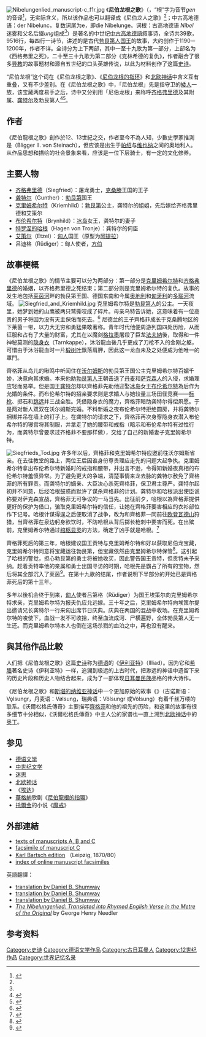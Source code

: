 {{noteTA
|G1=Music
|1=zh-cn:齐格弗里德; zh-hk:捷古富烈托; zh-tw:齊格菲
}}
[[File:Nibelungenlied_manuscript-c_f1r.jpg|thumb]]
《'''尼伯龙根之歌'''》（{{lang-de|Nibelungenlied}}，“根”字为音节''gen''的音译<ref name=":0">{{Cite book|title=尼伯龙人之歌|publisher=译林|year=2017|isbn=9787544760997}}</ref>，无实际含义，所以该作品也可以翻译成《尼伯龙人之歌》<ref name=":0" />；中古高地德语：der Nibelunc，复数词尾为e，即die Nibelunge。词根：古高地德语 ''Nibel'' 迷雾和父名后缀''ung''组成<ref name=":0" />）是著名的中世纪[[中古高地德語|中古高地德語]]叙事诗，全诗共39歌，9516行，每四行一诗节，讲述的是古代[[勃艮第人|勃艮第人]][[国王|国王]]的故事，大约创作于1190－1200年，作者不详。全诗分为上下两部，其中一至十九歌为第一部分，上部名为《西格弗里之死》，二十至三十九歌为第二部分《克林希德的复仇》，作者融合了很多[[异教|异教]]的故事题材和源自五世纪的口头英雄传说，以此为材料创作了这篇[[史诗|史诗]]。

“尼伯龙根”这个词在《尼伯龙根之歌》、《[[尼伯龙根的指环|尼伯龙根的指环]]》和[[北欧神话|北欧神话]]中含义互有重叠，又有不少差别。在《尼伯龙根之歌》中，「尼伯龙根」先是指守卫{{link-de|尼伯龙根宝藏|Nibelungenhort}}的[[矮人|矮人]]{{le|阿尔贝里希|Alberich}}一族，该宝藏两度易手之后，诗中又分别用「尼伯龙根」来称呼[[齐格弗里德|齐格弗里德]]及其附属、[[龚特尔|龚特尔]]及勃艮第人<ref name="disambg">{{cite web|url=http://www.germanen-plakat.de/die-nibelungen/|title=Sagen, Mythen und Legenden | Die Nibelungen | Germanen Sagen|language=de|accessdate=2017-06-08|archive-date=2017-09-19|archive-url=https://web.archive.org/web/20170919230936/http://www.germanen-plakat.de/die-nibelungen/|dead-url=no}}</ref><ref>{{cite web|url=http://www.lokis-mythologie.de/Nibelungen.html|title=Nibelungen - Volk|language=de|accessdate=2017-06-08|archive-date=2017-11-22|archive-url=https://web.archive.org/web/20171122011441/http://www.lokis-mythologie.de/Nibelungen.html|dead-url=no}}</ref>。

==作者==
《尼伯龍根之歌》創作於12、13世紀之交，作者至今不為人知，少數史學家推測是{{le|布里格·馮·斯坦那赫|Bligger von Steinach|布里格二世·馮·斯坦那赫}}（Bligger Ⅱ. von Steinach），但应该是出生于[[帕绍|帕绍]]与[[維也納|维也纳]]之间的奥地利人。从作品思想和描绘的社会景象来看，应该是一位下层骑士，有一定的文化修养。

==主要人物==
*[[齐格弗里德|齐格弗里德]]（Siegfried）：屠龙勇士，[[克桑滕|克桑滕]]王国的王子
*[[龚特尔|龚特尔]]（Gunther）：[[勃艮第|勃艮第]]国王
*[[克里姆希尔特|克里姆希尔特]]（Kriemhild）：[[勃艮第|勃艮第]]公主，龚特尔的姐姐，先后嫁给齐格弗里德和艾策尔
*[[布伦希尔特|布伦希尔特]]（Brynhild）：[[冰岛|冰岛]]女王，龚特尔的妻子
*[[特罗涅的哈根|特罗涅的哈根]]（Hagen von Tronje）：龚特尔的伺臣
*[[阿提拉|艾策尔]]（Etzel）：[[匈人|匈人]]国王（原型为[[阿提拉|阿提拉]]）
*吕迪格（Rüdiger）：匈人使者，[[方伯|方伯]]

==故事梗概==
《尼伯龙根之歌》的情节主要可以分为两部分：第一部分是[[克里姆希尔特|克里姆希尔特]]和[[齐格弗里德|齐格弗里德]]的婚姻，以齐格弗里德之死结束；第二部分则是克里姆希尔特的复仇。故事的发生地包括[[莱茵河|莱茵河]]畔的勃艮第王国、德国东南和今属[[奥地利|奥地利]]和[[匈牙利|匈牙利]]的[[多瑙河|多瑙河]]流域。
[[File:Siegfried_and_Kriemhild.jpg|thumb]]
克里姆希尔特是[[勃艮第人|勃艮第人]]的公主。一天夜里，她梦到她的山鹰被两只鹫撕咬成了碎片。母亲乌特告诉她，这意味着有一位高贵的男子将因为没有天主保佑而死去。<ref>{{Cite book|title=尼伯龙人之歌|publisher=译林|year=2017|isbn=9787544760997|page=4}}</ref>   尼德兰的王子齊格菲成长于克桑腾地区的下莱茵一带，以力大无穷和勇猛果敢著称。青年时代他便周游列国四处历险，从而征服和占有了大量的财富，尤其在以魔剑[[格拉墨|格拉墨]]屠殺了巨龙[[法夫納|法夫納]]後，取得{{link-de|尼伯龙根宝藏|Nibelungenhort}}和一件神秘莫测的[[隐身衣|隐身衣]]（Tarnkappe），沐浴龍血後几乎更成了刀枪不入的金刚之躯，可惜由于沐浴龍血时一片[[椴树|椴树叶]]飘落肩胛，因此这一龙血未及之处便成为他唯一的罩門。

齊格菲从鸟儿的啾鸣中听闻住在[[沃尔姆斯|沃尔姆斯]]的勃艮第王国公主克里姆希尔特百媚千娇，决意向其求婚。本来他助[[勃艮第人|勃艮第人]]王朝击退了[[丹麦|丹麦]]和[[萨克森人|萨克森人]]的入侵，求婚理应轻而易举。但是国王[[龚特尔|龚特尔]]却以齊格菲先助他迎娶[[冰岛|冰岛]]女王[[布伦希尔特|布伦希尔特]]為后作为允婚的条件。而布伦希尔特的招亲要求则是求婚人与她较量三场田径竞赛——[[标枪|标枪]]、掷石和[[跳远|跳远]]并三战全胜。凭借隐身衣的魔力，齊格菲暗助龚特尔得偿夙愿。于是两对新人双双在沃尔姆斯完婚。不料新婚之夜布伦希尔特拒绝圆房，并将龚特尔捆绑并吊在墙上的钉子上。在龚特尔的请求之下，齊格菲再次身穿隐身衣潜入布伦希尔特的寝宫将其制服，并拿走了她的腰带和戒指（暗示和布伦希尔特有过性行为，而龚特尔曾要求过齐格菲不要那样做），交给了自己的新婚妻子克里姆希尔特。

[[File:Siegfrieds_Tod.jpg|thumb]]
许多年以后，齊格菲和克里姆希尔特应邀前往沃尔姆斯省亲。在去往教堂的路上，两位王后因谁身份尊贵理应走先的问题大起争执。克里姆希尔特拿出布伦希尔特新婚时的戒指和腰带，并出言不逊，令得知新婚夜真相的布伦希尔特羞愤异常。为了避免更大的争端，清楚事情来龙去脉的龚特尔赦免了齊格菲的所有罪责。而龚特尔的嫡亲、大臣{{link-de|哈根·冯·特罗涅|Hagen von Tronje}}决心杀死齊格菲，保卫君主尊严。龚特尔起初并不同意，后经哈根鼓惑而默许了谋杀齊格菲的计划。龚特尔和哈根派出使臣谎称要对萨克森宣战，齊格菲无可争议的一马当先。出征前夕，哈根以為齊格菲提供更好的保护为借口，骗取克里姆希尔特的信任，让她在齊格菲要害相应的衣衫部位作下记号。哈根计谋得逞之后便取消了战争，改为和齊格菲一同前往[[欧登瓦德山|欧登瓦德山]]狩猎，当齊格菲在泉边躬身欲饮时，不防哈根从背后掷长枪刺中要害而死。在出殡前，克里姆希尔特通过[[棺柩显灵|棺柩显灵]]的方法，确定了凶手就是哈根。<ref>{{Cite book|title=尼伯龙人之歌|publisher=译林|year=2017|isbn=9787544760997|pages=218}}</ref>

齊格菲死后的第三年，哈根建议国王贡特与克里姆希尔特和好以获取尼伯龙宝藏，克里姆希尔特同意将宝藏运往勃艮第，但宝藏依然由克里姆希尔特保管<ref>{{Cite book|title=尼伯龙人之歌|publisher=译林|year=2017|isbn=9787544760997|pages=235}}</ref>。这引起了哈根的警觉，担心勃艮第的勇士将被她收买，因此警告国王贡特，但贡特未予采纳。趁着贡特率他的亲属和勇士出国寻访的时期，哈根先是霸占了所有的宝物，然后将其全部沉入了莱茵<ref>{{Cite book|title=尼伯龙人之歌|publisher=译林|year=2017|isbn=9787544760997|pages=237}}</ref>。在第十九歌的结尾，作者说明下半部分的开始已是齊格菲死后的第十三年。

多年以後机会终于到来，[[匈人|匈人]]使者吕第格（Rüdiger）为国王埃策尔向克里姆希尔特求亲，克里姆希尔特为报夫仇应允远嫁。三十年之后，克里姆希尔特向埃策尔提出邀请兄长龚特尔一行来匈出席节日庆典。庆典在两国的混战中收场。在克里姆希尔特的唆使下，血战一发不可收拾，终至血流成河、尸横遍野，全体勃艮第人无一生还。而克里姆希尔特本人也倒在这场杀戮的血泊之中，再也没有醒来。

==與其他作品比較==
人们把《尼伯龙根之歌》这篇[[史诗|史诗]]称为[[德语|德语]]的《[[伊利亚特|伊利亚特]]》（Illiad）。因为它和[[希腊|希腊]]著名史诗《伊利亚特》一样，追溯到极远的上古时代，把渺远的神话中遗留下来的历史片段和历史人物结合起来，成为了一部体现[[日耳曼民族|日耳曼民族]]品格的伟大诗作。

《尼伯龙根之歌》和[[斯堪的纳维亚|斯堪的纳维亚]][[神话|神话]]中一个更加原始的故事《{{link-en|沃爾松格氏傳奇|Volsunga Saga}}》（古诺斯语：Vǫlsungr，丹麦语：Vølsung，瑞典语：Völsungr 或Völsung）有着千丝万缕的联系。《沃爾松格氏傳奇》主要描写[[齊格菲|齊格菲]]和他的祖先的历险，和这里的故事有很多细节十分相似，《沃爾松格氏傳奇》中主人公的家谱也一直上溯到[[北欧神话|北欧神话]]中的[[奥丁|奥丁]]。

==参见==
*[[德语文学|德语文学]]
*[[中世纪文学|中世纪文学]]
*[[迷思|迷思]]
*[[北欧神话|北欧神话]]
*《[[埃达|埃达]]》
*[[華格納|華格納]]歌剧《[[尼伯龍根的指環|尼伯龍根的指環]]》
*[[托爾金|托爾金]]的小说《[[魔戒|魔戒]]》

==外部連結==
{{Wikisource1911Enc|Nibelungenlied}}
*[https://web.archive.org/web/20090728073710/http://public.univie.ac.at/index.php?id=12152 texts of manuscripts A, B and C]
*[https://web.archive.org/web/20060616084614/http://www.blb-karlsruhe.de/blb/blbhtml/nib/uebersicht.html facsimile of manuscript C]
*[http://www.fh-augsburg.de/~harsch/germanica/Chronologie/12Jh/Nibelungen/nib_n_00.html Karl Bartsch edition] {{Wayback|url=http://www.fh-augsburg.de/~harsch/germanica/Chronologie/12Jh/Nibelungen/nib_n_00.html |date=20071205084522 }}（Leipzig, 1870/80）
*[https://web.archive.org/web/20060706183526/http://web.uni-marburg.de/hosting/zfda/hssabb.html index of online manuscript facsimiles] 
英語翻譯：
* [https://web.archive.org/web/20051211200254/http://sunsite.berkeley.edu/OMACL/Nibelungenlied/  translation by Daniel B. Shumway]
* [http://www.gutenberg.net/etext/1151 translation by Daniel B. Shumway] {{Wayback|url=http://www.gutenberg.net/etext/1151 |date=20041014013524 }}
* [http://books.onelang.com/The-Nibelungenlied/ translation by Daniel B. Shumway] {{Wayback|url=http://books.onelang.com/The-Nibelungenlied/ |date=20090214074301 }}
* ''[http://www.gutenberg.net/etext/7321 The Nibelungenlied: Translated into Rhymed English Verse in the Metre of the Original] {{Wayback|url=http://www.gutenberg.net/etext/7321 |date=20081008044054 }}'' by George Henry Needler

==参考资料==
{{reflist}}

{{Authority control}}
[[Category:史诗|Category:史诗]]
[[Category:德语文学作品|Category:德语文学作品]]
[[Category:古日耳曼人|Category:古日耳曼人]]
[[Category:12世纪作品|Category:12世纪作品]]
[[Category:世界记忆名录|Category:世界记忆名录]]